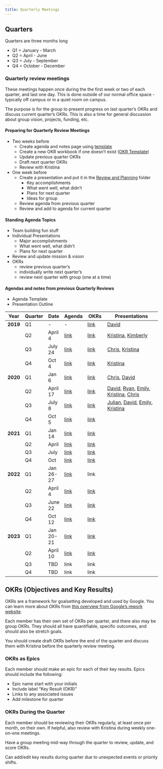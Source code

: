 ```yaml
---
title: Quarterly Meetings
---
```


## Quarters

Quarters are three months long

-   Q1 = January - March
-   Q2 = April - June
-   Q3 = July - September
-   Q4 = October - December

### Quarterly review meetings

These meetings happen once during the the first week or two of each quarter, and last one day.
This is done outside of our normal office space - typically off campus or in a quiet room on campus.

The purpose is for the group to present progress on last quarter's OKRs and discuss current quarter's OKRs.
This is also a time for general discussion about group vision, projects, funding, etc.

#### Preparing for Quarterly Review Meetings

-   Two weeks before
    -   Create agenda and notes page using [template](https://hackmd.io/xJeDeVOdS-GNiPlT6PPC3w?both)
    -   Create a new OKR workbook if one doesn't exist ([OKR Template](https://docs.google.com/spreadsheets/d/1OLj0i05JtxfqNTp_lXmEQv-IpUFNBDvldbCzmftyJn0/edit#gid=1777430460))
    -   Update previous quarter OKRs
    -   Draft next quarter OKRs
    -   Review with Kristina
-   One week before
    -   Create a presentation and put it in the [Review and Planning](https://drive.google.com/drive/u/0/folders/1kndupBHeB53potX2FowWxfxatdrzTrRj) folder
        -   Key accomplishments
        -   What went well, what didn't
        -   Plans for next quarter
        -   Ideas for group
    -   Review agenda from previous quarter
    -   Review and add to agenda for current quarter

#### Standing Agenda Topics

-   Team building fun stuff
-   Individual Presentations
    -   Major accomplishments
    -   What went well, what didn't
    -   Plans for next quarter
-   Review and update mission & vision
-   OKRs
    -   review previous quarter's
    -   individually write next quarter's
    -   review next quarter with group (one at a time)

#### Agendas and notes from previous Quarterly Reviews

-   Agenda Template
-   Presentation Outline

| Year     | Quarter | Date      | Agenda                                                                                        | OKRs                                                                                                                                      | Presentations                                                                                                                                                                                                                                                                                                                                                                                                                                                                                                                                             |
|----------|---------|-----------|-----------------------------------------------------------------------------------------------|-------------------------------------------------------------------------------------------------------------------------------------------|-----------------------------------------------------------------------------------------------------------------------------------------------------------------------------------------------------------------------------------------------------------------------------------------------------------------------------------------------------------------------------------------------------------------------------------------------------------------------------------------------------------------------------------------------------------|
| **2019** | Q1      | \-        | \-                                                                                            | [link](https://docs.google.com/spreadsheets/d/1dXsF8ZVeT7U6GxHSMOkq36wy5yS6dNrlr-rMzYTdM2A/edit#gid=761446612)                            | [David](https://drive.google.com/open?id=1--AZcjPg0yhRFm5Hh6S22Oe7ck9dIlitkMofxZ4XKWs)                                                                                                                                                                                                                                                                                                                                                                                                                                                                    |
|          | Q2      | April 4   | [link](https://docs.google.com/document/d/1YUdeMdkmNdyb8AY0vIxSUpsiX7tThxu_HcGWh0tKzhw/edit#) | [link](https://docs.google.com/spreadsheets/d/1VpqZSzbI62h8ke0D-9HbkWurdTMp4AswA-eybGox33w/edit#gid=129820665)                            | [Kristina](https://drive.google.com/open?id=1AHV3zydUVpXj5RdVrb97GYNcA-RBWyNWn7Jk8KMbhFc), [Kimberly](https://drive.google.com/open?id=1Vag_8yY5GDRn0X1KPOlPgttvUbOSuZTi)                                                                                                                                                                                                                                                                                                                                                                                 |
|          | Q3      | July 24   | [link](https://docs.google.com/document/d/1cBUzMD87zR3FdPqEtxI5FFHilvkRo0teO8_pGRxBw9U/edit)  | [link](https://docs.google.com/spreadsheets/d/1OLj0i05JtxfqNTp_lXmEQv-IpUFNBDvldbCzmftyJn0/edit#gid=1777430460)                           | [Chris](https://drive.google.com/open?id=1ykEExaH1dztbR1gbyJvvpTQ9-kW-eVGivjdeO4Hm-4s), [Kristina](https://drive.google.com/open?id=18-Flt1VHzYp7CBk2QR8FfIz97efX5Fc967fUsjEaPWM)                                                                                                                                                                                                                                                                                                                                                                         |
|          | Q4      | Oct 4     | [link](https://hackmd.io/VDfLu1r5TreTlSxIeP2C5A)                                              | [link](https://docs.google.com/spreadsheets/d/1LSpa24C_ltHGPI1FK5-xjQgobcMmFcbLvO2vRCU6VBw/edit#gid=1777430460)                           | [Kristina](https://docs.google.com/presentation/d/18-Flt1VHzYp7CBk2QR8FfIz97efX5Fc967fUsjEaPWM/edit#slide=id.g61b1f1f9f7_0_245)                                                                                                                                                                                                                                                                                                                                                                                                                           |
| **2020** | Q1      | Jan 6     | [link](https://hackmd.io/wSEFzUHoQ8Wuv7w-FwesAQ)                                              | [link](https://docs.google.com/spreadsheets/d/1aIKSiWsshnREplxxrJGKRCIxHg1sVGmi2_2h1urMMiY/edit?usp=drive_web&ouid=117840420966686573885) | [Chris](https://docs.google.com/presentation/d/1aD0K_0eKnLTGsSfsdNytQ9eEqZolr23wptficpft3W8/edit#slide=id.p), [David](https://docs.google.com/presentation/d/1DQ2e0XVlssX_FITA7gnMVA2N-azvZi-zaYCFoXPF9pQ/edit#slide=id.p)                                                                                                                                                                                                                                                                                                                                |
|          | Q2      | April 17  | [link](https://hackmd.io/EuCt5lbASCWpCLUT6Zdbtw)                                              | [link](https://docs.google.com/spreadsheets/d/1A5QlZ7QPH2PuIpt2LcywvYO6PSfOSVPlqNTxPk75INQ/edit)                                          | [David](https://docs.google.com/presentation/d/10AQW3bJ6GfHSYxR-ZgmGJ0fV790hSHK-ZW9iqRDjMWE/edit?usp=sharing), [Ryan](https://docs.google.com/presentation/d/1QInI2hdORjlcQRfO7joVqI7agqjcO5aEAh4LDPHrt6I/edit#slide=id.p), [Emily](https://docs.google.com/presentation/d/1DZ77ctlUv1-LmhLsLA5m8RFA_eVUXUIOCHQWqmlO8Zg/edit#slide=id.g733500ec42_0_96), [Kristina](https://docs.google.com/presentation/d/1vKIjJFkLhQXSRL9kMWlbD3sXI1X8HeMW3EIsXSu-ZfM/edit#slide=id.p), [Chris](https://drive.google.com/file/d/1Yud9lEWy1E7Dmgzbk2oA7YFXIF2v46hP/view) |
|          | Q3      | July 8    | [link](https://hackmd.io/E4x0T3qiREeKFa1gDhGqXA)                                              | [link](https://docs.google.com/spreadsheets/d/1hh_OH0rFmdStd1DdcAds5QokrqGXsRkg0SV5WDKFFLM/edit#gid=227822099)                            | [Julian](https://drive.google.com/file/d/1ck14LOVe-bdn5X1nc5B84GXb3NwQ1au4/view?usp=sharing), [David](https://docs.google.com/presentation/d/1d_q5zZX0IHLsfi8_xixEGh-WJfObyKqqlNhlFzvqRWo/edit?usp=sharing), [Emily](https://docs.google.com/presentation/d/1Yv5PeNilI7K8bfgd475Y2_neTLj55fSIk7SPfpMyKuY/edit?usp=sharing), [Kristina](https://docs.google.com/presentation/d/1PvYnmFIkSCgTHgj2cRJQq_wJHNNUyHPyhiWp5sCRqFQ/edit?usp=sharing)                                                                                                              |
|          | Q4      | Oct 5     | [link](https://hackmd.io/CvgQXc7YR3yVz_g4VfA6fQ)                                              | [link](https://docs.google.com/spreadsheets/d/1c3MHqjS5vXXVy3TgMNjlf2pifE6kzu7U1Zj51McmJMY/edit#gid=1701046844)                           |                                                                                                                                                                                                                                                                                                                                                                                                                                                                                                                                                           |
| **2021** | Q1      | Jan 14    | [link](https://hackmd.io/ra4ywODBRO6nYxuupQhiRA?view)                                         | [link](https://docs.google.com/spreadsheets/d/1UGDwChxsfZjp_XPWoo6uUP7xrrkwHWuT-2_PhJ6O4FE/edit#gid=267995325)                            |                                                                                                                                                                                                                                                                                                                                                                                                                                                                                                                                                           |
|          | Q2      | April     | [link](https://hackmd.io/ZI2JR_spRomGniv1Ha4p7w)                                              | [link](https://docs.google.com/spreadsheets/d/1aZ4QMGwld164uwoWFQSYUEDn9p6eYxc5pJA20nzoAC8/edit#gid=267995325)                            |                                                                                                                                                                                                                                                                                                                                                                                                                                                                                                                                                           |
|          | Q3      | July      | [link](https://hackmd.io/ZHB5cePGRUOXiKK8MGwJtw)                                              | [link](https://docs.google.com/spreadsheets/d/1nGV8z5ozEZv6qjrummr-q_PrzAMDLmVbRHnRyDrtEEM/edit#gid=607562223)                            |                                                                                                                                                                                                                                                                                                                                                                                                                                                                                                                                                           |
|          | Q4      | Oct       | [link](https://hackmd.io/xJeDeVOdS-GNiPlT6PPC3w)                                              | [link](https://docs.google.com/spreadsheets/d/1n8Y1Zv-hkZZLHGwBaBSomaK-YnAfEbpGjm2QcEMKdKY/edit#gid=844680069)                            |                                                                                                                                                                                                                                                                                                                                                                                                                                                                                                                                                           |
| **2022** | Q1      | Jan 26-27 | [link](https://hackmd.io/CmZtrUfmSGu4r3zfgTkq1g?view)                                         | link                                                                                                                                      |                                                                                                                                                                                                                                                                                                                                                                                                                                                                                                                                                           |
|          | Q2      | April 4   | [link](https://hackmd.io/1H0KHpfGQKeAkcvyDzIFkg?both)                                         | [link](https://docs.google.com/spreadsheets/d/1qCSGX2JuQG1IKWWgcTnGfeixlGTLYh0u2J-E1HuMq9Q/edit#gid=1322851292)                           |                                                                                                                                                                                                                                                                                                                                                                                                                                                                                                                                                           |
|          | Q3      | June 22   | [link](https://hackmd.io/OCIgWokAT-y-Ibcn7fH2Xg)                                              | [link](https://docs.google.com/spreadsheets/d/1aVaDajhktBE60VMPssT-Oe5rFRMvQiTKVlLgQRfhH-Y/edit#gid=267995325)                            |                                                                                                                                                                                                                                                                                                                                                                                                                                                                                                                                                           |
|          | Q4      | Oct 12    | [link](https://hackmd.io/dN8_v8TYTVaGZTtowNiRFA)                                              | [link](https://docs.google.com/spreadsheets/d/11wG0Zb5C0qxwTzX3dcSaaErDukhko-bUrJUE2uaAShE/edit#gid=267995325)                            |                                                                                                                                                                                                                                                                                                                                                                                                                                                                                                                                                           |
| **2023** | Q1      | Jan 20-21 | [link](https://hackmd.io/pOzRdFL5TrGE88rRDqnh3g)                                              | [link](https://docs.google.com/spreadsheets/d/1UfCjuf66uwKKzDgOQ7I85BmdNEc2DQceo0tQM5iDhEU/edit#gid=267995325)                            |                                                                                                                                                                                                                                                                                                                                                                                                                                                                                                                                                           |
|          | Q2      | April 10  | [link](https://hackmd.io/dS_q62fwTj-IwRnufvqGIQ)                                              | [link](https://docs.google.com/spreadsheets/d/10vSrxY7YRZm_b-Cs5jURPOBEZ4qYom_jf_1XoxKMw48/edit#gid=844680069)                            |                                                                                                                                                                                                                                                                                                                                                                                                                                                                                                                                                           |
|          | Q3      | TBD       | link                                                                                          | link                                                                                                                                      |                                                                                                                                                                                                                                                                                                                                                                                                                                                                                                                                                           |
|          | Q4      | TBD       | link                                                                                          | link                                                                                                                                      |                                                                                                                                                                                                                                                                                                                                                                                                                                                                                                                                                           |

## OKRs (Objectives and Key Results)

OKRs are a framework for goalsetting developed and used by Google.
You can learn more about OKRs from [this overview from Google's rework website](https://rework.withgoogle.com/guides/set-goals-with-okrs/steps/introduction/).

Each member has their own set of OKRs per quarter, and there also may be group OKRs.
They should all have quantifiable, specific outcomes, and should also be stretch goals.

You should create draft OKRs before the end of the quarter and discuss them with Kristina before the quarterly review meeting.

### OKRs as Epics

Each member should make an epic for each of their key results.
Epics should include the following:

-   Epic name start with your initials
-   Include label "Key Result (OKR)"
-   Links to any associated issues
-   Add milestone for quarter

### OKRs During the Quarter

Each member should be reviewing their OKRs regularly, at least once per month, on their own.
If helpful, also review with Kristina during weekly one-on-one meetings.

Have a group meeting mid-way through the quarter to review, update, and score OKRs.

Can add/edit key results during quarter due to unexpected events or priority shifts.
